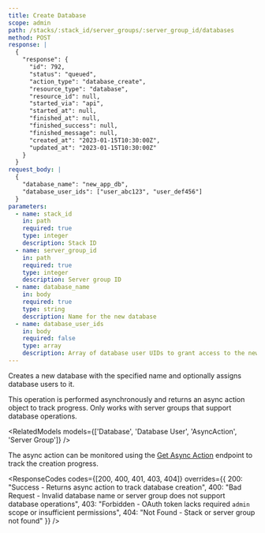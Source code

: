 ```yaml
---
title: Create Database
scope: admin
path: /stacks/:stack_id/server_groups/:server_group_id/databases
method: POST
response: |
  {
    "response": {
      "id": 792,
      "status": "queued",
      "action_type": "database_create",
      "resource_type": "database",
      "resource_id": null,
      "started_via": "api",
      "started_at": null,
      "finished_at": null,
      "finished_success": null,
      "finished_message": null,
      "created_at": "2023-01-15T10:30:00Z",
      "updated_at": "2023-01-15T10:30:00Z"
    }
  }
request_body: |
  {
    "database_name": "new_app_db",
    "database_user_ids": ["user_abc123", "user_def456"]
  }
parameters:
  - name: stack_id
    in: path
    required: true
    type: integer
    description: Stack ID
  - name: server_group_id  
    in: path
    required: true
    type: integer
    description: Server group ID
  - name: database_name
    in: body
    required: true
    type: string
    description: Name for the new database
  - name: database_user_ids
    in: body
    required: false
    type: array
    description: Array of database user UIDs to grant access to the new database
---
```


Creates a new database with the specified name and optionally assigns database users to it.

This operation is performed asynchronously and returns an async action object to track progress. Only works with server groups that support database operations.

<RelatedModels models={['Database', 'Database User', 'AsyncAction', 'Server Group']} />

The async action can be monitored using the [Get Async Action](/v3/endpoints/async-actions/show) endpoint to track the creation progress.

<ResponseCodes 
  codes={[200, 400, 401, 403, 404]}
  overrides={{
    200: "Success - Returns async action to track database creation",
    400: "Bad Request - Invalid database name or server group does not support database operations", 
    403: "Forbidden - OAuth token lacks required `admin` scope or insufficient permissions",
    404: "Not Found - Stack or server group not found"
  }}
/>